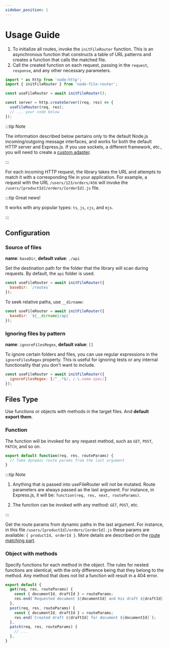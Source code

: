 ```yaml
---
sidebar_position: 1
---
```


# Usage Guide

1. To initialize all routes, invoke the `initFileRouter` function. This is an asynchronous function that
constructs a table of URL patterns and creates a function that calls the matched file.
2. Call the created function on each request, passing in the `request`, `response`, and any other necessary parameters.

```js
import * as http from 'node:http';
import { initFileRouter } from 'node-file-router';

const useFileRouter = await initFileRouter();

const server = http.createServer((req, res) => {
  useFileRouter(req, res);
  // ... your code below
});
```

:::tip Note

The information described below pertains only to the default Node.js incoming/outgoing message interfaces,
and works for both the default HTTP server and Express.js. If you use sockets, a different framework, etc.,
you will need to create a [custom adapter](/docs/custom-adapter).

:::

For each incoming HTTP request, the library takes the URL and attempts to match it with a corresponding file
in your application. For example, a request with the URL `/users/123/orders/456` will invoke
the `/users/[productId]/orders/[orderId].js` file.

:::tip Great news!

It works with any popular types: `ts`, `js`, `cjs`, and `mjs`.

:::

## Configuration

### Source of files

**name**: `baseDir`, **default value**: `./api`

Set the destination path for the folder that the library will scan during requests.
By default, the `api` folder is used.

```js
const useFileRouter = await initFileRouter({
  baseDir: `/routes`
});
```

To seek relative paths, use `__dirname`:

```js
const useFileRouter = await initFileRouter({
  baseDir: `${__dirname}/api`
});
```

### Ignoring files by pattern

**name**: `ignoreFilesRegex`, **default value**: `[]`

To ignore certain folders and files, you can use regular expressions in the `ignoreFilesRegex` property.
This is useful for ignoring tests or any internal functionality that you don't want to include.


```js
const useFileRouter = await initFileRouter({
  ignoreFilesRegex: [/^_.*$/, /.\.some-spec/]
});
```

## Files Type

Use functions or objects with methods in the target files. And **default export them**.

### Function

The function will be invoked for any request method, such as `GET`, `POST`, `PATCH`, and so on.

```js
export default function(req, res, routeParams) {
  // Take dynamic route params from the last argument
}
```

:::tip Note

1. Anything that is passed into useFileRouter will not be mutated. Route parameters are always passed
as the last argument. For instance, in Express.js, it will be: `function(req, res, next, routeParams)`.

2. The function can be invoked with any method: `GET`, `POST`, etc.

:::

Get the route params from dynamic paths in the last argument. For instance,
in this file `/users/[productId]/orders/[orderId].js` these params are available:
`{ productId, orderId }`. More details are described on the [route matching part](/docs/route-matching).

### Object with methods

Specify functions for each method in the object. The rules for nested functions are identical,
with the only difference being that they belong to the method. Any method that does not list a
function will result in a 404 error.

```js
export default {
  get(req, res, routeParams) {
    const { documentId, draftId } = routeParams;
    res.end(`Requested document ${documentId} and his draft ${draftId}`);
  },
  post(req, res, routeParams) {
    const { documentId, draftId } = routeParams;
    res.end(`Created draft ${draftId} for document ${documentId}`);
  },
  patch(req, res, routeParams) {
    // ...
  },
}
```
